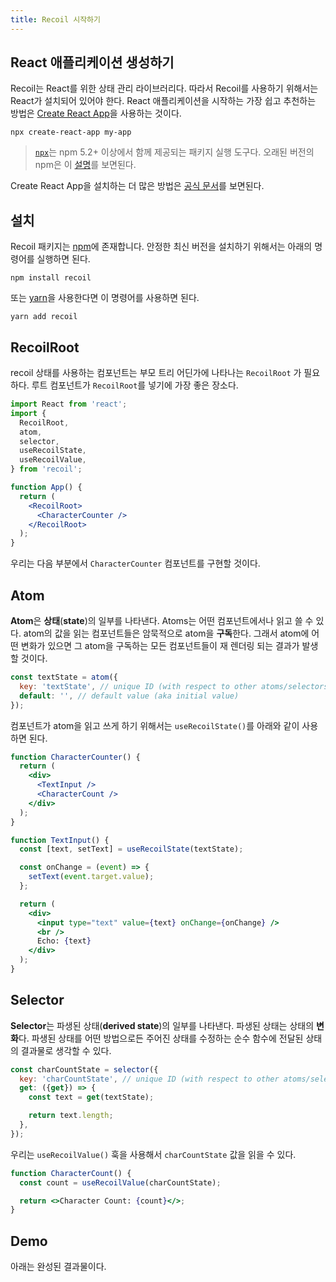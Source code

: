 ```yaml
---
title: Recoil 시작하기
---
```


## React 애플리케이션 생성하기

Recoil는 React를 위한 상태 관리 라이브러리다. 따라서 Recoil를 사용하기 위해서는 React가 설치되어 있어야 한다. React 애플리케이션을 시작하는 가장 쉽고 추천하는 방법은 [Create React App](https://github.com/facebook/create-react-app#creating-an-app)을 사용하는 것이다.

```shell
npx create-react-app my-app
```

> [`npx`](https://medium.com/@maybekatz/introducing-npx-an-npm-package-runner-55f7d4bd282b)는 npm 5.2+ 이상에서 함께 제공되는 패키지 실행 도구다. 오래된 버전의 npm은 이 [설명](https://gist.github.com/gaearon/4064d3c23a77c74a3614c498a8bb1c5f)를 보면된다.

Create React App을 설치하는 더 많은 방법은 [공식 문서](https://github.com/facebook/create-react-app#creating-an-app)를 보면된다.

## 설치

Recoil 패키지는 <a href="https://www.npmjs.com/get-npm" target="_blank">npm</a>에 존재합니다. 안정한 최신 버전을 설치하기 위해서는 아래의 명령어를 실행하면 된다.

```shell
npm install recoil
```

또는 <a href="https://classic.yarnpkg.com/en/docs/install/" target="_blank">yarn</a>을 사용한다면 이 명령어를 사용하면 된다.

```shell
yarn add recoil
```

## RecoilRoot

recoil 상태를 사용하는 컴포넌트는 부모 트리 어딘가에 나타나는 `RecoilRoot` 가 필요하다. 루트 컴포넌트가 `RecoilRoot`를 넣기에 가장 좋은 장소다.

```jsx
import React from 'react';
import {
  RecoilRoot,
  atom,
  selector,
  useRecoilState,
  useRecoilValue,
} from 'recoil';

function App() {
  return (
    <RecoilRoot>
      <CharacterCounter />
    </RecoilRoot>
  );
}
```

우리는 다음 부분에서 `CharacterCounter` 컴포넌트를 구현할 것이다.

## Atom

**Atom**은 **상태**(**state**)의 일부를 나타낸다. Atoms는 어떤 컴포넌트에서나 읽고 쓸 수 있다. atom의 값을 읽는 컴포넌트들은 암묵적으로 atom을 **구독**한다. 그래서 atom에 어떤 변화가 있으면 그 atom을 구독하는 모든 컴포넌트들이 재 렌더링 되는 결과가 발생할 것이다.

```javascript
const textState = atom({
  key: 'textState', // unique ID (with respect to other atoms/selectors)
  default: '', // default value (aka initial value)
});
```

컴포넌트가 atom을 읽고 쓰게 하기 위해서는 `useRecoilState()`를 아래와 같이 사용하면 된다.

```jsx
function CharacterCounter() {
  return (
    <div>
      <TextInput />
      <CharacterCount />
    </div>
  );
}

function TextInput() {
  const [text, setText] = useRecoilState(textState);

  const onChange = (event) => {
    setText(event.target.value);
  };

  return (
    <div>
      <input type="text" value={text} onChange={onChange} />
      <br />
      Echo: {text}
    </div>
  );
}
```

## Selector

**Selector**는 파생된 상태(**derived state**)의 일부를 나타낸다. 파생된 상태는 상태의 **변화**다. 파생된 상태를 어떤 방법으로든 주어진 상태를 수정하는 순수 함수에 전달된 상태의 결과물로 생각할 수 있다.

```jsx
const charCountState = selector({
  key: 'charCountState', // unique ID (with respect to other atoms/selectors)
  get: ({get}) => {
    const text = get(textState);

    return text.length;
  },
});
```

우리는 `useRecoilValue()` 훅을 사용해서 `charCountState` 값을 읽을 수 있다.

```jsx
function CharacterCount() {
  const count = useRecoilValue(charCountState);

  return <>Character Count: {count}</>;
}
```

## Demo

아래는 완성된 결과물이다.


<GettingStarted />
